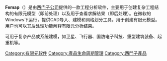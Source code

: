 {{unreferenced|time=2012-03-15T12:23:43+00:00}}
'''Femap'''（{{lang|en|Finite Element Modeling And Postprocessing}}）是由[[西门子公司|西门子公司]]提供的一款工程分析软件，主要用于创建复杂工程结构的有限元模型（即前处理）以及用于查看求解结果（即后处理）。在微软的Windows下运行，提供CAD导入、建模和网格划分工具，用于创建有限元模型。用户也可以其后处理功能解释有限元分析结果。

{{lang|en|Femap}}可用于复杂产品或系统建模，如卫星、飞行器、国防电子科技、重型建筑装备、起重机等。

{{CAE software}}

[[Category:有限元软件|Category:有限元软件]]
[[Category:產品生命周期管理|Category:產品生命周期管理]]
[[Category:西門子產品|Category:西門子產品]]
